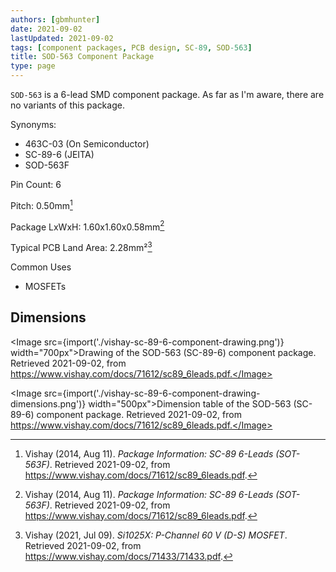 ```yaml
---
authors: [gbmhunter]
date: 2021-09-02
lastUpdated: 2021-09-02
tags: [component packages, PCB design, SC-89, SOD-563]
title: SOD-563 Component Package
type: page
---
```


`SOD-563` is a 6-lead SMD component package. As far as I'm aware, there are no variants of this package.

Synonyms:

* 463C-03 (On Semiconductor)
* SC-89-6 (JEITA)
* SOD-563F

Pin Count: 6

Pitch: 0.50mm[^bib-vishay-sc-89-6]

Package LxWxH: 1.60x1.60x0.58mm[^bib-vishay-sc-89-6]

Typical PCB Land Area: 2.28mm²[^bib-vishay-si1025x]

Common Uses

* MOSFETs

## Dimensions

<Image src={import('./vishay-sc-89-6-component-drawing.png')} width="700px">Drawing of the SOD-563 (SC-89-6) component package. Retrieved 2021-09-02, from https://www.vishay.com/docs/71612/sc89_6leads.pdf.</Image>

<Image src={import('./vishay-sc-89-6-component-drawing-dimensions.png')} width="500px">Dimension table of the SOD-563 (SC-89-6) component package. Retrieved 2021-09-02, from https://www.vishay.com/docs/71612/sc89_6leads.pdf.</Image>

[^bib-vishay-sc-89-6]:  Vishay (2014, Aug 11). _Package Information: SC-89 6-Leads (SOT-563F)_. Retrieved 2021-09-02, from https://www.vishay.com/docs/71612/sc89_6leads.pdf.
[^bib-vishay-si1025x]:  Vishay (2021, Jul 09). _Si1025X: P-Channel 60 V (D-S) MOSFET_. Retrieved 2021-09-02, from https://www.vishay.com/docs/71433/71433.pdf.
